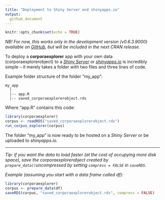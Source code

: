 ```yaml
---
title: "Deployment to Shiny Server and shinyapps.io"
output: 
  github_document
---
```


```r
knitr::opts_chunk$set(echo = TRUE)
```

*NB! For now, this works only in the development version (v0.6.3.9000) available on [GitHub](https://www.github.com/kgjerde/corporaexplorer), but will be included in the next CRAN release.*

To deploy a **corporaexplorer** app with your own data (corporaexplorerobject) to a
*[Shiny Server](https://rstudio.com/products/shiny/shiny-server/)* or 
*[shinyapps.io](https://www.shinyapps.io/)*
is incredibly simple -- it merely takes a folder with two files and three lines of code.

Example folder structure of the folder "my_app":

```
my_app  
  |  
  |-- app.R  
  |-- saved_corporaexplorerobject.rds  
```

Where "app.R" contains this code:

```r
library(corporaexplorer)
corpus <- readRDS("saved_corporaexplorerobject.rds")
run_corpus_explorer(corpus)
```

The folder "my_app" is now ready to be hosted on a *Shiny Server* or be uploaded to *shinyapps.io*.

<hr>

*Tip: if you want the data to load faster (at the cost of occupying more disk space), save the corporaexplorerobject created by `prepare_data()`uncompressed by setting `compress = FALSE` in `saveRDS`.*

*Example (assuming you start with a data frame called df):*

```r
library(corporaexplorer)
corpus <- prepare_data(df)
saveRDS(corpus, "saved_corporaexplorerobject.rds", compress = FALSE)
```
